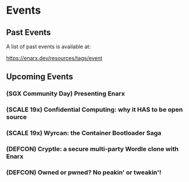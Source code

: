 

# Events

## Past Events

A list of past events is available at:

https://enarx.dev/resources/tags/event


## Upcoming Events
 

### (SGX Community Day) Presenting Enarx

<SGX />


### (SCALE 19x) Confidential Computing: why it HAS to be open source

<SCALE />

### (SCALE 19x) Wyrcan: the Container Bootloader Saga

<SCALE2 />

### (DEFCON) Cryptle: a secure multi-party Wordle clone with Enarx

<DEFCON />

### (DEFCON) Owned or pwned? No peakin' or tweakin'!

<DEFCON2 />